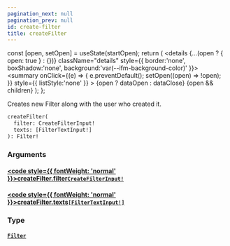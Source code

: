 ```yaml
---
pagination_next: null
pagination_prev: null
id: create-filter
title: createFilter
---
```









  const [open, setOpen] = useState(startOpen);
  return (
    <details {...(open ? { open: true } : {})} className="details" style={{ border:'none', boxShadow:'none', background:'var(--ifm-background-color)' }}>
      <summary
        onClick={(e) => {
          e.preventDefault();
          setOpen((open) => !open);
        }}
        style={{ listStyle:'none' }}
      >
      {open ? dataOpen : dataClose}
      </summary>
      {open && children}
    </details>
  );
};








Creates new Filter along with the user who created it.


```graphql
createFilter(
  filter: CreateFilterInput!
  texts: [FilterTextInput!]
): Filter!
```




### Arguments

#### [<code style={{ fontWeight: 'normal' }}>createFilter.<b>filter</b></code>](#)<Bullet />[`CreateFilterInput!`](/types/inputs/create-filter-input.mdx) <Badge class="badge badge--secondary" text="non-null"/> <Badge class="badge badge--secondary" text="input"/> 



#### [<code style={{ fontWeight: 'normal' }}>createFilter.<b>texts</b></code>](#)<Bullet />[`[FilterTextInput!]`](/types/inputs/filter-text-input.mdx) <Badge class="badge badge--secondary" text="list"/> <Badge class="badge badge--secondary" text="input"/> 



### Type

#### [`Filter`](/types/objects/filter.mdx) <Badge class="badge badge--secondary" text="object"/> 







